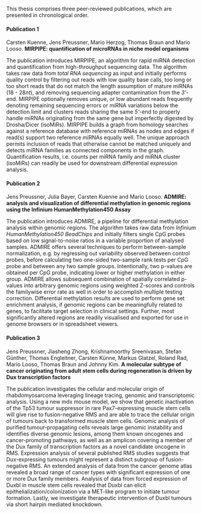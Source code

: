 This thesis comprises three peer-reviewed publications, which are presented in chronological order.

#### Publication 1 {-}

Carsten Kuenne, Jens Preussner, Mario Herzog, Thomas Braun and Mario Looso. **MIRPIPE: quantification of microRNAs in niche model organisms**

The publication introduces MIRPIPE, an algorithm for rapid miRNA detection and quantification from high-throughput sequencing data. The algorithm takes raw data from *total RNA sequencing* as input and initially performs quality control by filtering out reads with low quality base calls, too long or too short reads that do not match the length assumption of mature miRNAs (18 - 28*nt*), and removing sequencing adapter contamination from the *3'*-end. MIRPIPE optionally removes unique, or low abundant reads frequently denoting remaining sequencing errors or miRNA variations below the detection limit and clusters reads sharing the same *5'*-end to properly handle miRNAs originating from the same gene but imperfectly digested by Drosha/Dicer (isoMiRs). MIRPIPE builds a graph from homology searches against a reference database with reference miRNAs as nodes and edges if read(s) support two reference miRNAs equally well. The unique approach permits inclusion of reads that otherwise cannot be matched uniquely and detects miRNA families as connected components in the graph. Quantification results, i.e. counts per miRNA family and miRNA cluster (isoMiRs) can readily be used for downstream differential expression analysis.

#### Publication 2 {-}

Jens Preussner, Julia Bayer, Carsten Kuenne and Mario Looso. **ADMIRE: analysis and visualization of differential methylation in genomic regions using the Infinium HumanMethylation450 Assay**

The publication introduces ADMIRE, a pipeline for differential methylation analysis within genomic regions. The algorithm takes raw data from *Infinium HumanMethylation450 BeadChips* and initially filters single CpG probes based on low signal-to-noise ratios in a variable proportion of analysed samples. ADMIRE offers several techniques to perform between-sample normalization, e.g. by regressing out variability observed between control probes, before calculating two one-sided two-sample rank tests per CpG probe and between any two sample groups. Intentionally, two p-values are obtained per CpG probe, indicating lower or higher methylation in either group. ADMIRE allows subsequent combination of spatially correlated p-values into arbitrary genomic regions using weighted Z-scores and controls the familywise error rate as well in order to accomplish multiple testing correction. Differential methylation results are used to perform gene set enrichment analysis, if genomic regions can be meaningfully related to genes, to facilitate target selection in clinical settings. Further, most significantly altered regions are readily visualised and exported for use in genome browsers or in spreadsheet viewers.

#### Publication 3 {-}

Jens Preussner, Jiasheng Zhong, Krishnamoorthy Sreenivasan, Stefan Günther, Thomas Engleitner, Carsten Künne, Markus Glatzel, Roland Rad, Mario Looso, Thomas Braun and Johnny Kim. **A molecular subtype of cancer originating from adult stem cells during regeneration is driven by Dux transcription factors**

The publication investigates the cellular and molecular origin of rhabdomyosarcoma leveraging lineage tracing, genomic and transcriptomic analysis. Using a new mdx mouse model, we show that genetic inactivation of the Tp53 tumour suppressor in rare Pax7-expressing muscle stem cells will give rise to fusion-negative RMS and are able to trace the cellular origin of tumours back to transformed muscle stem cells. Genomic analysis of purified tumour-propagating cells reveals large genomic instability and identifies diverse genomic lesions, among them known oncogenes and cancer-promoting pathways, as well as an amplicon covering a member of the Dux family of transcription factors as a novel candidate oncogene in RMS. Expression analysis of several published RMS studies suggests that Dux-expressing tumours might represent a distinct subgroup of fusion-negative RMS. An extended analysis of data from the cancer genome atlas revealed a broad range of cancer types with significant expression of one or more Dux family members. Analysis of data from forced expression of Duxbl in muscle stem cells revealed that Duxbl can elicit epithelialization/colonization via a MET-like program to initiate tumour formation. Lastly, we investigate therapeutic intervention of Duxbl tumours via short hairpin mediated knockdown. 
